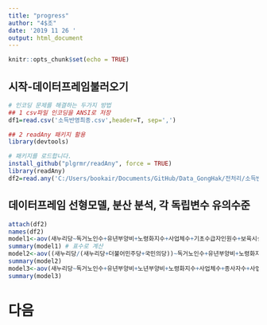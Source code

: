 ---
title: "progress"
author: "4$조"
date: '2019 11 26 '
output: html_document
---

```{r setup, include=FALSE}
knitr::opts_chunk$set(echo = TRUE)
```

## 시작-데이터프레임불러오기 
```{r}
# 인코딩 문제를 해결하는 두가지 방법
## 1 csv파일 인코딩을 ANSI로 저장
df1=read.csv('소득반영최종.csv',header=T, sep=',')

## 2 readAny 패키지 활용
library(devtools)

# 패키지를 로드합니다.
install_github("plgrmr/readAny", force = TRUE)
library(readAny)
df2=read.any('C:/Users/bookair/Documents/GitHub/Data_GongHak/전처리/소득반영최종.csv', header=T, sep=',')


```

## 데이터프레임 선형모델, 분산 분석, 각 독립변수 유의수준

```{r}
attach(df2)
names(df2)
model1<-aov(새누리당~독거노인수+유년부양비+노령화지수+사업체수+기초수급자인원수+보육시설+금융기관+인구+면적+소득.동별.)
summary(model1) # 표수로 계산
model2<-aov((새누리당/(새누리당+더불어민주당+국민의당))~독거노인수+유년부양비+노령화지수+사업체수+기초수급자인원수+보육시설+금융기관+인구+면적+소득.동별.) # 득표 비율로 계산
summary(model2)
model3<-aov(새누리당~독거노인수+유년부양비+노년부양비+노령화지수+사업체수+종사자수+사업체.창업률+기초수급자인원수+보육시설+금융기관+사업체.평균연령+장애인등급별.장애인현황+인구+면적++인구밀도+소득.동별.)
summary(model3)
```

# 다음


 
 